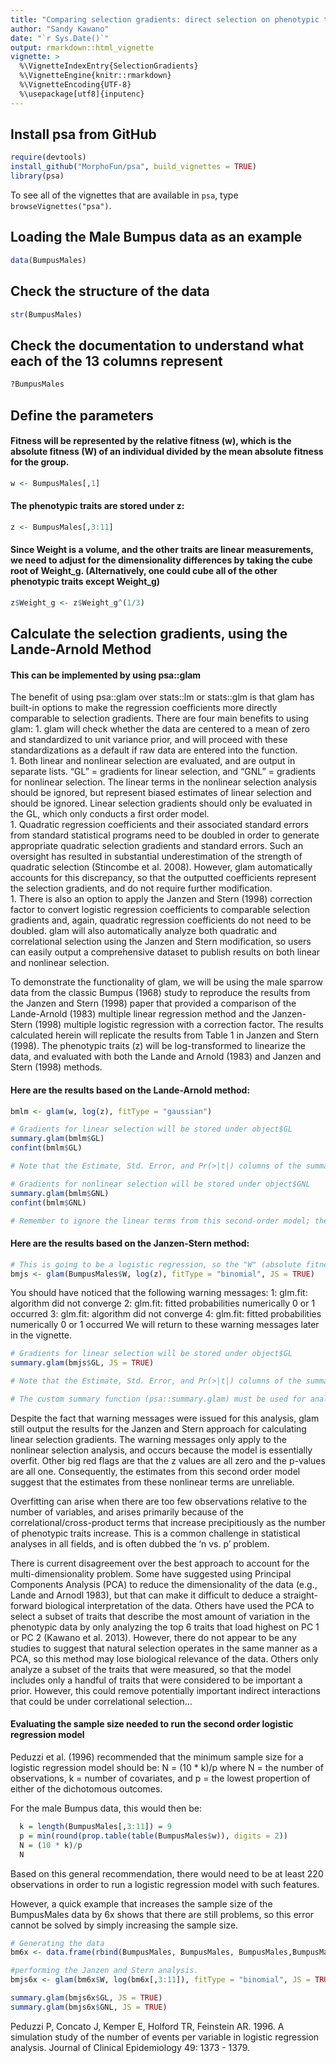 ```yaml
---
title: "Comparing selection gradients: direct selection on phenotypic traits"
author: "Sandy Kawano"
date: "`r Sys.Date()`"
output: rmarkdown::html_vignette
vignette: >
  %\VignetteIndexEntry{SelectionGradients}
  %\VignetteEngine{knitr::rmarkdown}
  %\VignetteEncoding{UTF-8}
  %\usepackage[utf8]{inputenc}
---
```


## Install psa from GitHub
```r
require(devtools)
install_github("MorphoFun/psa", build_vignettes = TRUE)
library(psa)
```

To see all of the vignettes that are available in `psa`, type `browseVignettes("psa")`. 

## Loading the Male Bumpus data as an example
```r
data(BumpusMales)
```

## Check the structure of the data
```r
str(BumpusMales)
```

## Check the documentation to understand what each of the 13 columns represent 
```r
?BumpusMales
```

## Define the parameters
#### Fitness will be represented by the relative fitness (w), which is the absolute fitness (W) of an individual divided by the mean absolute fitness for the group.
```r
w <- BumpusMales[,1]
```

#### The phenotypic traits are stored under z:
```r
z <- BumpusMales[,3:11]
```

#### Since Weight is a volume, and the other traits are linear measurements, we need to adjust for the dimensionality differences by taking the cube root of Weight_g. (Alternatively, one could cube all of the other phenotypic traits except Weight_g)
```r
z$Weight_g <- z$Weight_g^(1/3)
```

## Calculate the selection gradients, using the Lande-Arnold Method
#### This can be implemented by using psa::glam
The benefit of using psa::glam over stats::lm or stats::glm is that glam has built-in options to make the regression coefficients more directly comparable to selection gradients. There are four main benefits to using glam:
1. glam will check whether the data are centered to a mean of zero and standardized to unit variance prior, and will proceed with these standardizations as a default if raw data are entered into the function.   
1. Both linear and nonlinear selection are evaluated, and are output in separate lists. "GL" = gradients for linear selection, and "GNL" = gradients for nonlinear selection. The linear terms in the nonlinear selection analysis should be ignored, but represent biased estimates of linear selection and should be ignored. Linear selection gradients should only be evaluated in the GL, which only conducts a first order model.    
1. Quadratic regression coefficients and their associated standard errors from standard statistical programs need to be doubled in order to generate appropriate quadratic selection gradients and standard errors. Such an oversight has resulted in substantial underestimation of the strength of quadratic selection (Stincombe et al. 2008). However, glam automatically accounts for this discrepancy, so that the outputted coefficients represent the selection gradients, and do not require further modification.    
1. There is also an option to apply the Janzen and Stern (1998) correction factor to convert logistic regression coefficients to comparable selection gradients and, again, quadratic regression coefficients do not need to be doubled. glam will also automatically analyze both quadratic and correlational selection using the Janzen and Stern modification, so users can easily output a comprehensive dataset to publish results on both linear and nonlinear selection.       

To demonstrate the functionality of glam, we will be using the male sparrow data from the classic Bumpus (1968) study to reproduce the results from the Janzen and Stern (1998) paper that provided a comparison of the Lande-Arnold (1983) multiple linear regression method and the Janzen-Stern (1998) multiple logistic regression with a correction factor. The results calculated herein will replicate the results from Table 1 in Janzen and Stern (1998). The phenotypic traits (z) will be log-transformed to linearize the data, and evaluated with both the Lande and Arnold (1983) and Janzen and Stern (1998) methods. 

#### Here are the results based on the Lande-Arnold method:  
```r
bmlm <- glam(w, log(z), fitType = "gaussian")

# Gradients for linear selection will be stored under object$GL
summary.glam(bmlm$GL)
confint(bmlm$GL)

# Note that the Estimate, Std. Error, and Pr(>|t|) columns of the summary output match the standardized beta (selection gradient), SE, and P columns of Table 1 in Janzen and Stern (1998) for the 'Linear regression analysis'.

# Gradients for nonlinear selection will be stored under object$GNL
summary.glam(bmlm$GNL)
confint(bmlm$GNL)

# Remember to ignore the linear terms from this second-order model; they do NOT represent the directional selection gradients. 
```

#### Here are the results based on the Janzen-Stern method:
```r
# This is going to be a logistic regression, so the "W" (absolute fitness) column will be used for the fitness metric, the fitType will then be "binomial", and we're going to set JS = TRUE because we are performing the Janzen and Stern analysis.
bmjs <- glam(BumpusMales$W, log(z), fitType = "binomial", JS = TRUE)

```

You should have noticed that the following warning messages:
1: glm.fit: algorithm did not converge 
2: glm.fit: fitted probabilities numerically 0 or 1 occurred 
3: glm.fit: algorithm did not converge 
4: glm.fit: fitted probabilities numerically 0 or 1 occurred 
We will return to these warning messages later in the vignette. 

```r
# Gradients for linear selection will be stored under object$GL
summary.glam(bmjs$GL, JS = TRUE)

# Note that the Estimate, Std. Error, and Pr(>|t|) columns of the summary output match the beta avggrad (selection gradient), SE, and P columns of Table 1 in Janzen and Stern (1998) for the 'Logistic regression analysis'.

# The custom summary function (psa::summary.glam) must be used for analyses using the Janzen and Stern method because the base::summary function will not accurately calculate the t-value and, thus, p-values correctly for the logistic regression coefficients using the Janzen and Stern method. This is because the Janzen and Stern method only affects the regression coefficients, but not the statistical testing. Yet, the summary function will calculate the p-value based on the t-value, which is calculated as a ratio of the regression coefficient to the standard error. 
```

Despite the fact that warning messages were issued for this analysis, glam still output the results for the Janzen and Stern approach for calculating linear selection gradients. The warning messages only apply to the nonlinear selection analysis, and occurs because the model is essentially overfit. Other big red flags are that the z values are all zero and the p-values are all one. Consequently, the estimates from this second order model suggest that the estimates from these nonlinear terms are unreliable. 

Overfitting can arise when there are too few observations relative to the number of variables, and arises primarily because of the correlational/cross-product terms that increase precipitiously as the number of phenotypic traits increase. This is a common challenge in statistical analyses in all fields, and is often dubbed the 'n vs. p' problem.    

There is current disagreement over the best approach to account for the multi-dimensionality problem. Some have suggested using Principal Components Analysis (PCA) to reduce the dimensionality of the data (e.g., Lande and Arnodl 1983), but that can make it difficult to deduce a straight-forward biological interpretation of the data. Others have used the PCA to select a subset of traits that describe the most amount of variation in the phenotypic data by only analyzing the top 6 traits that load highest on PC 1 or PC 2 (Kawano et al. 2013). However, there do not appear to be any studies to suggest that natural selection operates in the same manner as a PCA, so this method may lose biological relevance of the data. Others only analyze a subset of the traits that were measured, so that the model includes only a handful of traits that were considered to be important a prior. However, this could remove potentially important indirect interactions that could be under correlational selection... 

#### Evaluating the sample size needed to run the second order logistic regression model 

Peduzzi et al. (1996) recommended that the minimum sample size for a logistic regression model should be:
  N = (10 * k)/p
where N = the number of observations, k = number of covariates, and p = the lowest propertion of either of the dichotomous outcomes.

For the male Bumpus data, this would then be: 
```r
  k = length(BumpusMales[,3:11]) = 9 
  p = min(round(prop.table(table(BumpusMales$w)), digits = 2))
  N = (10 * k)/p
  N
```
Based on this general recommendation, there would need to be at least 220 observations in order to run a logistic regression model with such features. 

However, a quick example that increases the sample size of the BumpusMales data by 6x shows that there are still problems, so this error cannot be solved by simply increasing the sample size. 
```r
# Generating the data
bm6x <- data.frame(rbind(BumpusMales, BumpusMales, BumpusMales,BumpusMales, BumpusMales, BumpusMales))

#performing the Janzen and Stern analysis.
bmjs6x <- glam(bm6x$W, log(bm6x[,3:11]), fitType = "binomial", JS = TRUE)

summary.glam(bmjs6x$GL, JS = TRUE)
summary.glam(bmjs6x$GNL, JS = TRUE)

```
Peduzzi P, Concato J, Kemper E, Holford TR, Feinstein AR. 1996. A simulation study of the number of events per variable in logistic regression analysis. Journal of Clinical Epidemiology 49: 1373 - 1379.

